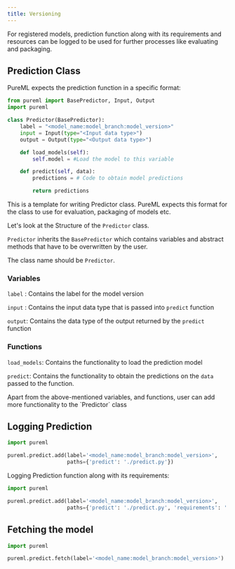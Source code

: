 ```yaml
---
title: Versioning
---
```


For registered models, prediction function along with its requirements and resources can be logged to be used for further processes like evaluating and packaging.

## Prediction Class

PureML expects the prediction function in a specific format:

```python
from pureml import BasePredictor, Input, Output
import pureml

class Predictor(BasePredictor):
    label = "<model_name:model_branch:model_version>"
    input = Input(type="<Input data type>")
    output = Output(type="<Output data type>")

    def load_models(self):
        self.model = #Load the model to this variable

    def predict(self, data):
        predictions = # Code to obtain model predictions

        return predictions
```

<Info>
  This is a template for writing Predictor class. PureML expects this format for
  the class to use for evaluation, packaging of models etc.
</Info>

Let's look at the Structure of the `Predictor` class.

`Predictor` inherits the `BasePredictor` which contains variables and abstract methods that have to be overwritten by the user.

<Info>The class name should be `Predictor`.</Info>

### Variables

`label` : Contains the label for the model version

`input` : Contains the input data type that is passed into `predict` function

`output`: Contains the data type of the output returned by the `predict` function

### Functions

`load_models`: Contains the functionality to load the prediction model

`predict`: Contains the functionality to obtain the predictions on the `data` passed to the function.

<Info>
  Apart from the above-mentioned variables, and functions, user can add more
  functionality to the `Predictor` class
</Info>

## Logging Prediction

```python
import pureml

pureml.predict.add(label='<model_name:model_branch:model_version>',
                   paths={'predict': './predict.py'})
```

Logging Prediction function along with its requirements:

```python
import pureml

pureml.predict.add(label='<model_name:model_branch:model_version>',
                   paths={'predict': './predict.py', 'requirements': './requirements.txt', 'resources': './'})
```

## Fetching the model

```python
import pureml

pureml.predict.fetch(label='<model_name:model_branch:model_version>')
```
